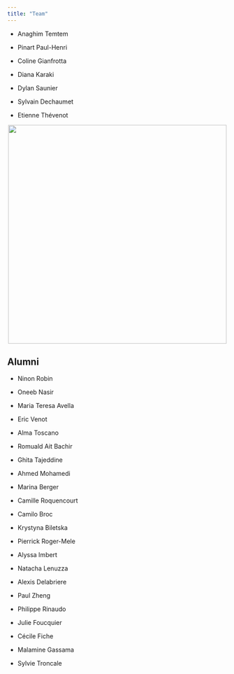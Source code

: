 ```yaml
---
title: "Team"
---
```


-   Anaghim Temtem

-   Pinart Paul-Henri

-   Coline Gianfrotta

-   Diana Karaki

-   Dylan Saunier

-   Sylvain Dechaumet

-   Etienne Thévenot

<center>![](images/team.png){width="500"}</center>

## **Alumni**

-   Ninon Robin

-   Oneeb Nasir

-   Maria Teresa Avella

-   Eric Venot

-   Alma Toscano

-   Romuald Ait Bachir

-   Ghita Tajeddine

-   Ahmed Mohamedi

-   Marina Berger

-   Camille Roquencourt

-   Camilo Broc

-   Krystyna Biletska

-   Pierrick Roger-Mele

-   Alyssa Imbert

-   Natacha Lenuzza

-   Alexis Delabriere

-   Paul Zheng

-   Philippe Rinaudo

-   Julie Foucquier

-   Cécile Fiche

-   Malamine Gassama

-   Sylvie Troncale
